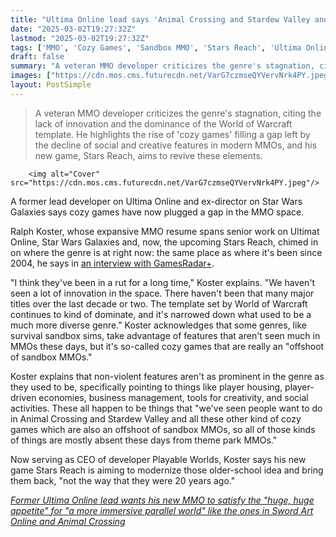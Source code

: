 ```yaml
---
title: "Ultima Online lead says 'Animal Crossing and Stardew Valley and all these other kind of cozy games' are filling a gap in modern MMO design"
date: "2025-03-02T19:27:32Z"
lastmod: "2025-03-02T19:27:32Z"
tags: ['MMO', 'Cozy Games', 'Sandbox MMO', 'Stars Reach', 'Ultima Online', 'Star Wars Galaxies', 'World of Warcraft', 'Animal Crossing', 'Stardew Valley', 'Sci-Fi Fantasy']
draft: false
summary: "A veteran MMO developer criticizes the genre's stagnation, citing the lack of innovation and the dominance of the World of Warcraft template.  He highlights the rise of 'cozy games' filling a gap left by the decline of social and creative features in modern MMOs, and his new game, Stars Reach, aims to revive these elements."
images: ["https://cdn.mos.cms.futurecdn.net/VarG7czmseQYVervNrk4PY.jpeg"]
layout: PostSimple
---
```

> A veteran MMO developer criticizes the genre's stagnation, citing the lack of innovation and the dominance of the World of Warcraft template.  He highlights the rise of 'cozy games' filling a gap left by the decline of social and creative features in modern MMOs, and his new game, Stars Reach, aims to revive these elements.


        <img alt="Cover" src="https://cdn.mos.cms.futurecdn.net/VarG7czmseQYVervNrk4PY.jpeg"/>
        
A former lead developer on Ultima Online and ex-director on Star Wars Galaxies says cozy games have now plugged a gap in the MMO space.

Ralph Koster, whose expansive MMO resume spans senior work on Ultimat Online, Star Wars Galaxies and, now, the upcoming Stars Reach, chimed in on where the genre is at right now: the same place as where it's been since 2004, he says in [an interview with GamesRadar+](https://www.gamesradar.com/games/mmo/making-an-mmo-is-like-founding-a-city-says-ultima-online-and-star-wars-galaxies-veteran-but-his-ambitious-new-sci-fi-fantasy-game-sounds-more-like-a-parallel-world/).

"I think they've been in a rut for a long time," Koster explains. "We haven't seen a lot of innovation in the space. There haven't been that many major titles over the last decade or two. The template set by World of Warcraft continues to kind of dominate, and it's narrowed down what used to be a much more diverse genre." Koster acknowledges that some genres, like survival sandbox sims, take advantage of features that aren't seen much in MMOs these days, but it's so-called cozy games that are really an "offshoot of sandbox MMOs."

Koster explains that non-violent features aren't as prominent in the genre as they used to be, specifically pointing to things like player housing, player-driven economies, business management, tools for creativity, and social activities. These all happen to be things that "we've seen people want to do in Animal Crossing and Stardew Valley and all these other kind of cozy games which are also an offshoot of sandbox MMOs, so all of those kinds of things are mostly absent these days from theme park MMOs."

Now serving as CEO of developer Playable Worlds, Koster says his new game Stars Reach is aiming to modernize those older-school idea and bring them back, "not the way that they were 20 years ago."

[<em>Former Ultima Online lead wants his new MMO to satisfy the "huge, huge appetite" for "a more immersive parallel world" like the ones in Sword Art Online and Animal Crossing</em>](https://www.gamesradar.com/games/mmo/former-ultima-online-lead-wants-his-new-mmo-to-satisfy-the-huge-huge-appetite-for-a-more-immersive-parallel-world-like-the-ones-in-sword-art-online-and-animal-crossing/)
        